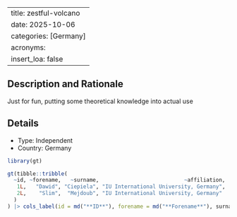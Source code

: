 
---
title: zestful-volcano
date: 2025-10-06
categories: [Germany]
acronyms:
  insert_loa: false
---

## Description and Rationale

Just for fun, putting some theoretical knowledge into actual use

## Details

* Type: Independent
* Country: Germany

```r
library(gt)

gt(tibble::tribble(
  ~id, ~forename,   ~surname,                           ~affiliation,
   1L,   "Dawid", "Ciepiela", "IU International University, Germany",
   2L,    "Slim",  "Mejdoub", "IU International University, Germany"
  )
) |> cols_label(id = md("**ID**"), forename = md("**Forename**"), surname ~ md("**Surname**"), affiliation ~ md("**Affiliation**"))
```
